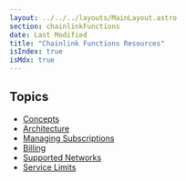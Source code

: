 ```yaml
---
layout: ../../../layouts/MainLayout.astro
section: chainlinkFunctions
date: Last Modified
title: "Chainlink Functions Resources"
isIndex: true
isMdx: true
---
```


## Topics

- [Concepts](/chainlink-functions/resources/concepts)
- [Architecture](/chainlink-functions/resources/architecture)
- [Managing Subscriptions](/chainlink-functions/resources/subscriptions)
- [Billing](/chainlink-functions/resources/billing)
- [Supported Networks](/chainlink-functions/supported-networks)
- [Service Limits](/chainlink-functions/resources/service-limits)
